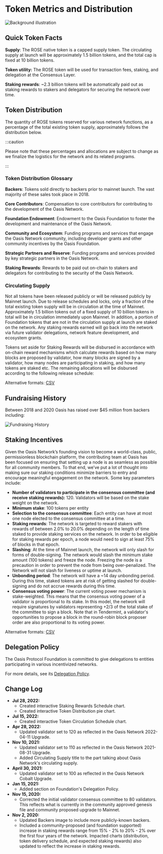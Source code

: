 
# Token Metrics and Distribution

![Background illustration](images/metrics-background.png)

## Quick Token Facts

**Supply**:  The ROSE native token is a capped supply token. The circulating supply at launch will be approximately 1.5 billion tokens, and the total cap is fixed at 10 billion tokens.

**Token utility:** The ROSE token will be used for transaction fees, staking, and delegation at the Consensus Layer.

**Staking rewards**: \~2.3 billion tokens will be automatically paid out as staking rewards to stakers and delegators for securing the network over time.

## Token Distribution

The quantity of ROSE tokens reserved for various network functions, as a percentage of the total existing token supply, approximately follows the distribution below.

:::caution

Please note that these percentages and allocations are subject to change as we finalize the logistics for the network and its related programs.

:::

<FinalDistributionPieChart />

### Token Distribution Glossary

**Backers**: Tokens sold directly to backers prior to mainnet launch. The vast majority of these sales took place in 2018.

**Core Contributors**: Compensation to core contributors for contributing to the development of the Oasis Network.

**Foundation Endowment**: Endowment to the Oasis Foundation to foster the development and maintenance of the Oasis Network.

**Community and Ecosystem**: Funding programs and services that engage the Oasis Network community, including developer grants and other community incentives by the Oasis Foundation.

**Strategic Partners and Reserve**: Funding programs and services provided by key strategic partners in the Oasis Network.

**Staking Rewards**: Rewards to be paid out on-chain to stakers and delegators for contributing to the security of the Oasis Network.

### Circulating Supply

Not all tokens have been released publicly or will be released publicly by Mainnet launch. Due to release schedules and locks, only a fraction of the total existing token supply will be in circulation at the time of Mainnet. Approximately 1.5 billion tokens out of a fixed supply of 10 billion tokens in total will be in circulation immediately upon Mainnet. In addition, a portion of Foundation tokens that are not in the circulation supply at launch are staked on the network. Any staking rewards earned will go back into the network via future validator delegations, network feature development, and ecosystem grants.

Tokens set aside for Staking Rewards will be disbursed in accordance with on-chain reward mechanisms which calculate rewards based on how many blocks are proposed by validator, how many blocks are signed by a
validator, how many nodes are participating in staking, and how many tokens are staked etc.
The remaining allocations will be disbursed according to the following release schedule:

<TokenDistributionChart />

Alternative formats: [CSV](./token_distribution/data.csv)

## Fundraising History

Between 2018 and 2020 Oasis has raised over $45 million from backers including:

![Fundraising History](images/backers.png)

## Staking Incentives

Given the Oasis Network’s founding vision to become a world-class, public, permissionless blockchain platform, the contributing team at Oasis has been focused on ensuring that setting up a node is as seamless as possible for all community members. To that end, we’ve put a lot of thought into making sure our staking conditions minimize barriers to entry and encourage meaningful engagement on the network. Some key parameters include:

* **Number of validators to participate in the consensus committee (and receive staking rewards):** 120. Validators will be based on the stake weight on the network.
* **Minimum stake**: 100 tokens per entity
* **Selection to the consensus committee**: Each entity can have at most one node elected to the consensus committee at a time.
* **Staking rewards**: The network is targeted to reward stakers with rewards of between 2.0% to 20.0% depending on the length of time staked to provide staking services on the network.  In order to be eligible for staking rewards per epoch, a node would need to sign at least 75% of blocks in that epoch.
* **Slashing**: At the time of Mainnet launch, the network will only slash for forms of double-signing. The network would slash the minimum stake amount (100 tokens) and freeze the node. Freezing the node is a precaution in order to prevent the node from being over-penalized. The Network will not slash for liveness or uptime at launch.
* **Unbonding period**: The network will have a \~14 day unbonding period. During this time, staked tokens are at risk of getting slashed for double-signing and do not accrue rewards during this time.
* **Consensus voting power**: The current voting power mechanism is stake-weighted. This means that the consensus voting power of a validator is proportional to its stake. In this model, the network will require signatures by validators representing +2/3 of the total stake of the committee to sign a block. Note that in Tendermint, a validator's opportunities to propose a block in the round-robin block proposer order are also proportional to its voting power.

<StakingRewardsChart />

Alternative formats: [CSV](./staking_rewards/data.csv)

## Delegation Policy

The Oasis Protocol Foundation is committed to give delegations to entities participating in various incentivized networks.

For more details, see its [Delegation Policy](/general/foundation/delegation-policy).

## Change Log

* **Jul 28, 2022:**
  * Created interactive Staking Rewards Schedule chart.
  * Created interactive Token Distribution pie chart.
* **Jul 15, 2022:**
  * Created interactive Token Circulation Schedule chart.
* **Apr 28, 2022:**
  * Updated validator set to 120 as reflected in the Oasis Network 2022-04-11 Upgrade.
* **Nov 10, 2021:**
  * Updated validator set to 110 as reflected in the Oasis Network 2021-08-31 Upgrade.
  * Added Circulating Supply title to the part talking about Oasis Network's circulating supply.
* **April 30, 2021:**
  * Updated validator set to 100 as reflected in the Oasis Network Cobalt Upgrade.
* **Jan 15, 2021:**
  * Added section on Foundation's Delegation Policy.
* **Nov 15, 2020:**
  * Corrected the initial validator consensus committee to 80 validators. This reflects what is currently in the community approved genesis file and community proposed upgrade to Mainnet.
* **Nov 2, 2020:**
  * Updated Backers image to include more publicly-known backers.
  * Included a community-proposed (and foundation supported) increase in staking rewards range from 15% - 2% to 20% - 2% over the first four years of the network. Impacted charts (distribution, token delivery schedule, and expected staking rewards) also updated to reflect the increase in staking rewards.
